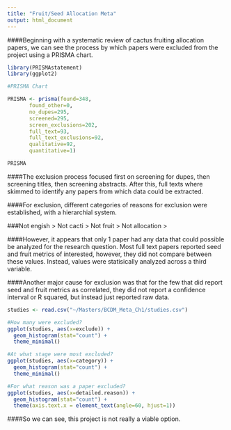 ```yaml
---
title: "Fruit/Seed Allocation Meta"
output: html_document
---
```


####Beginning with a systematic review of cactus fruiting allocation papers, we can see the process by which papers were excluded from the project using a PRISMA chart. 
```r
library(PRISMAstatement)
library(ggplot2)
```


```r
#PRISMA Chart

PRISMA <- prisma(found=348,
       found_other=0,
       no_dupes=295,
       screened=295,
       screen_exclusions=202,
       full_text=93,
       full_text_exclusions=92,
       qualitative=92,
       quantitative=1)

PRISMA


```

####The exclusion process focused first on screening for dupes, then screening titles, then screening abstracts. After this, full texts where skimmed to identify any papers from which data could be extracted.

####For exclusion, different categories of reasons for exclusion were established, with a hierarchial system. 

###Not engish > Not cacti > Not fruit > Not allocation >

####However, it appears that only 1 paper had any data that could possible be analyzed for the research question. Most full text papers reported seed and fruit metrics of interested, however, they did not compare between these values. Instead, values were statisically analyzed across a third variable. 

####Another major cause for exclusion was that for the few that did report seed and fruit metrics as correlated, they did not report a confidence interval or R squared, but instead just reported raw data. 

```r
studies <- read.csv("~/Masters/BCDM_Meta_Ch1/studies.csv")

#How many were excluded?
ggplot(studies, aes(x=exclude)) +
  geom_histogram(stat="count") +
  theme_minimal()

#At what stage were most excluded?
ggplot(studies, aes(x=category)) +
  geom_histogram(stat="count") +
  theme_minimal()

#For what reason was a paper excluded?
ggplot(studies, aes(x=detailed.reason)) +
  geom_histogram(stat="count") +
  theme(axis.text.x = element_text(angle=60, hjust=1))

```

####So we can see, this project is not really a viable option. 
